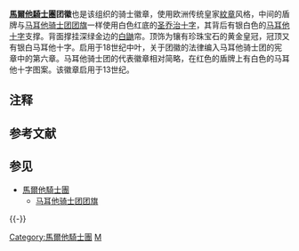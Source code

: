 {{Infobox coat of arms
|name             = 马耳他骑士团团徽
|image            = Coat of arms of the Sovereign Military Order of Malta (variant).svg
|image_width      = 300
|caption          = 马耳他骑士团团徽兼骑士徽章
|middle           = Malteserkreuz.svg
|middle_width     = 230
|middle_caption   =  马耳他骑士团代表徽章
|lesser           = Roundel of SMOM.svg
|lesser_width     = 100
|lesser_caption   = 马耳他骑士团徽章
|armiger          = {{SMOM}}
|year_adopted     = 18世纪中叶或更早
|crest            = 
|torse            = 
|shield           = 
|supporters       = 
|compartment      = 
|motto            = 
|orders           = 
|other_elements   = 
|earlier_versions = 
|use              = 
}}

'''[[馬爾他騎士團|馬爾他騎士團]]团徽'''也是该组织的骑士徽章，使用欧洲传统皇家[[紋章|紋章]]风格，中间的盾牌与[[马耳他骑士团团旗|马耳他骑士团团旗]]一样使用白色红底的[[圣乔治十字|圣乔治十字]]，其背后有银白色的[[马耳他十字|马耳他十字]]支撑。背面撑挂深绿金边的[[白鼬|白鼬]]帘。顶饰为镶有珍珠宝石的黄金皇冠，冠顶又有银白马耳他十字。启用于18世纪中叶，关于团徽的法律编入马耳他骑士团的宪章中的第六章。马耳他骑士团的代表徽章相对简略，在红色的盾牌上有白色的马耳他十字图案。该徽章启用于13世纪。{{RefTag|1={{cite web |url = http://www.orderofmalta.org/lordine-e-le-sue-istituzioni/464/stemmi/?lang=it |title=Stemmi |publisher=马耳他骑士团 |language=it |accessdate=2010-11-25 }}}}

== 注释 ==
{{NoteFoot}}

== 参考文献 ==
{{RefFoot}}

== 参见 ==
* [[馬爾他騎士團|馬爾他騎士團]]
** [[马耳他骑士团团旗|马耳他骑士团团旗]]

{{-}}
{{欧洲题目|国徽}}

[[Category:馬爾他騎士團|Category:馬爾他騎士團]]
[[Category:国徽|M]]